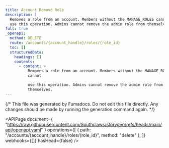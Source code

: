 ```yaml
---
title: Account Remove Role
description: |
  Removes a role from an account. Members without the MANAGE_ROLES cannot
  use this operation. Admins cannot remove the admin role from themselves.
full: true
_openapi:
  method: DELETE
  route: /accounts/{account_handle}/roles/{role_id}
  toc: []
  structuredData:
    headings: []
    contents:
      - content: >
          Removes a role from an account. Members without the MANAGE_ROLES
          cannot

          use this operation. Admins cannot remove the admin role from
          themselves.
---
```


{/* This file was generated by Fumadocs. Do not edit this file directly. Any changes should be made by running the generation command again. */}

<APIPage
  document={
    "https://raw.githubusercontent.com/Southclaws/storyden/refs/heads/main/api/openapi.yaml"
  }
  operations={[
    { path: "/accounts/{account_handle}/roles/{role_id}", method: "delete" },
  ]}
  webhooks={[]}
  hasHead={false}
/>
